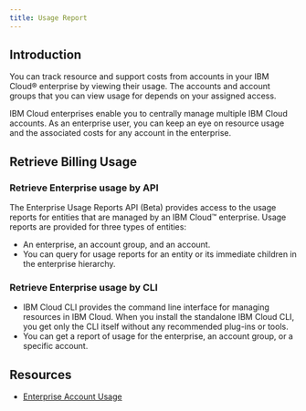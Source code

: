 ```yaml
---
title: Usage Report
---
```



<PageDescription>

</PageDescription>

## Introduction

You can track resource and support costs from accounts in your IBM Cloud® enterprise by viewing their usage. The accounts and account groups that you can view usage for depends on your assigned access.

IBM Cloud enterprises enable you to centrally manage multiple IBM Cloud accounts. As an enterprise user, you can keep an eye on resource usage and the associated costs for any account in the enterprise.

## Retrieve Billing Usage 

### Retrieve Enterprise usage by API

The Enterprise Usage Reports API (Beta) provides access to the usage reports for entities that are managed by an IBM Cloud™ enterprise. Usage reports are provided for three types of entities: 
  - An enterprise, an account group, and an account. 
  - You can query for usage reports for an entity or its immediate children in the enterprise hierarchy. 

### Retrieve Enterprise usage by CLI

  - IBM Cloud CLI provides the command line interface for managing resources in IBM Cloud. When you install the standalone IBM Cloud CLI, you get only the CLI itself without any recommended plug-ins or tools.
  - You can get a report of usage for the enterprise, an account group, or a specific account.

## Resources
- [Enterprise Account Usage](https://cloud.ibm.com/docs/billing-usage?topic=billing-usage-enterprise-usage)